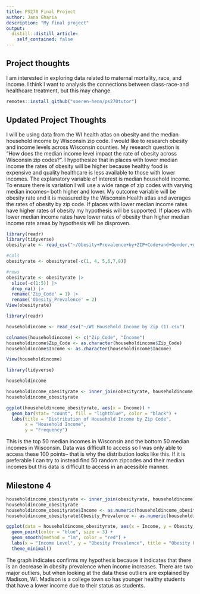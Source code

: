 ```yaml
---
title: PS270 Final Project
author: Jana Gharia
description: "My final project"
output:
  distill::distill_article:
    self_contained: false
---
```




## Project thoughts

I am interested in exploring data related to maternal mortality, race, and income. I think I want to analysis the connections between class-race-and healthcare treatment, but this may change. 


```r
remotes::install_github("soeren-henn/ps270tutor")
```


## Updated Project Thoughts 

I will be using data from the WI health atlas on obesity and the median household income by Wisconsin zip code. I would like to research obesity and income levels across Wisconsin counties. My research question is “How does the median income level impact the rate of obesity across Wisconsin zip codes?”. I hypothesize that in places with lower median income the rates of obesity will be higher because healthy food is expensive and quality healthcare is less available to those with lower incomes. The explanatory variable of interest is median household income. To ensure there is variation I will use a wide range of zip codes with varying median incomes– both higher and lower. My outcome variable will be obesity rate and it is measured by the Wisconsin Health atlas and averages the rates of obesity by zip code. If places with lower median income rates have higher rates of obesity my hypothesis will be supported. If places with lower median income rates have lower rates of obesity than higher median income rate areas by hypothesis will be disproven. 



```r
library(readr)
library(tidyverse)
obesityrate <- read_csv("~/Obesity+Prevalence+by+ZIP+Code+and+Gender,+Adults+and+Children/Adults-Table 1.csv")

#cols
obesityrate <- obesityrate[-c(1, 4, 5,6,7,8)]

#rows
obesityrate <- obesityrate |>
  slice(-c(1:5)) |>
  drop_na() |>
  rename('Zip_Code' = 1) |>
  rename('Obesity_Prevalence' = 2)
View(obesityrate)
```

```r
library(readr)

householdincome <- read_csv("~/WI Household Income by Zip (1).csv")

colnames(householdincome) <- c("Zip_Code", "Income")
householdincome$Zip_Code <- as.character(householdincome$Zip_Code)
householdincome$Income <- as.character(householdincome$Income)

View(householdincome)
```

```r
library(tidyverse)
```


```r
householdincome 
```

```r
householdincome_obesityrate <- inner_join(obesityrate, householdincome)
householdincome_obesityrate
```

```r
ggplot(householdincome_obesityrate, aes(x = Income)) +
  geom_bar(stat= "count", fill = "lightblue", color = "black") +
  labs(title = "Distribution of Household Income by Zip Code",
       x = "Household Income",
       y = "Frequency")
```
This is the top 50 median incomes in Wisconsin and the bottom 50 median incomes in Wisconsin. Data was difficult to access so I was only able to access these 100 points-- that is why the distribution looks like this. If it is preferable I can try to instead find 50 random zipcodes and their median incomes but this data is difficult to access in an acessible manner. 


## Milestone 4 

```r
householdincome_obesityrate <- inner_join(obesityrate, householdincome)
householdincome_obesityrate
householdincome_obesityrate$Income <- as.numeric(householdincome_obesityrate$Income)
householdincome_obesityrate$Obesity_Prevalence <- as.numeric(householdincome_obesityrate$Obesity_Prevalence)
```
```r
ggplot(data = householdincome_obesityrate, aes(x = Income, y = Obesity_Prevalence)) +
  geom_point(color = "blue", size = 3) + 
  geom_smooth(method = "lm", color = "red") + 
  labs(x = "Income Level", y = "Obesity Prevalence", title = "Obesity Prevalence vs Income Level") + 
  theme_minimal() 
```
The graph indicates confirms my hypothesis because it indicates that there is an decrease in obesity prevalence when income increases. There are two major outliers, but when looking at the data these outliers are explained by Madison, WI. Madison is a college town so has younger healthy students that have a lower income due to their status as students. 
